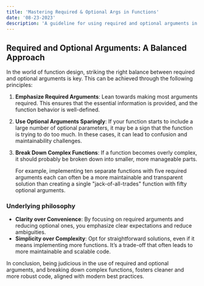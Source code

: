 ```yaml
---
title: 'Mastering Required & Optional Args in Functions'
date: '08-23-2023'
description: 'A guideline for using required and optional arguments in functions, promoting code simplicity and maintainability.'
---
```


## Required and Optional Arguments: A Balanced Approach

In the world of function design, striking the right balance between required and optional arguments is key. This can be achieved through the following principles:

1. **Emphasize Required Arguments**: Lean towards making most arguments required. This ensures that the essential information is provided, and the function behavior is well-defined.

2. **Use Optional Arguments Sparingly**: If your function starts to include a large number of optional parameters, it may be a sign that the function is trying to do too much. In these cases, it can lead to confusion and maintainability challenges.

3. **Break Down Complex Functions**: If a function becomes overly complex, it should probably be broken down into smaller, more manageable parts.

   For example, implementing ten separate functions with five required arguments each can often be a more maintainable and transparent solution than creating a single "jack-of-all-trades" function with fifty optional arguments.

### Underlying philosophy

- **Clarity over Convenience**: By focusing on required arguments and reducing optional ones, you emphasize clear expectations and reduce ambiguities.
- **Simplicity over Complexity**: Opt for straightforward solutions, even if it means implementing more functions. It’s a trade-off that often leads to more maintainable and scalable code.

In conclusion, being judicious in the use of required and optional arguments, and breaking down complex functions, fosters cleaner and more robust code, aligned with modern best practices.
